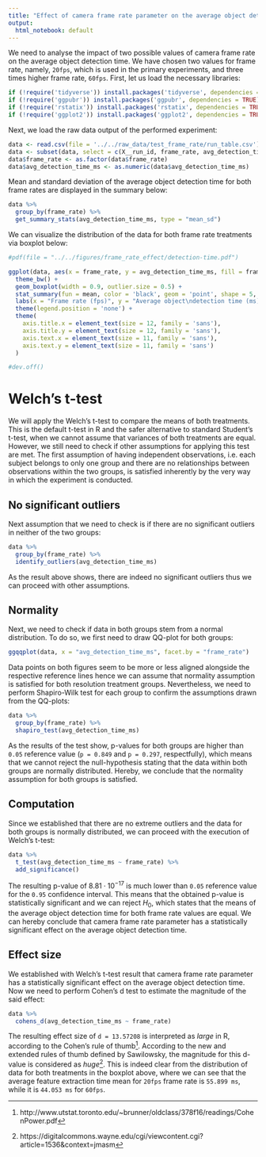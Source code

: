 ```yaml
---
title: "Effect of camera frame rate parameter on the average object detection time"
output:
  html_notebook: default
---
```


We need to analyse the impact of two possible values of camera frame rate on the average object detection time. We have chosen two values for frame rate, namely, `20fps`, which is used in the primary experiments, and three times higher frame rate, `60fps`. First, let us load the necessary libraries:
```r
if (!require('tidyverse')) install.packages('tidyverse', dependencies = TRUE); library('tidyverse')
if (!require('ggpubr')) install.packages('ggpubr', dependencies = TRUE); library('ggpubr')
if (!require('rstatix')) install.packages('rstatix', dependencies = TRUE); library('rstatix')
if (!require('ggplot2')) install.packages('ggplot2', dependencies = TRUE); library('ggplot2')
```

Next, we load the raw data output of the performed experiment:
```r
data <- read.csv(file = '../../raw_data/test_frame_rate/run_table.csv')
data <- subset(data, select = c(X__run_id, frame_rate, avg_detection_time_ms))
data$frame_rate <- as.factor(data$frame_rate)
data$avg_detection_time_ms <- as.numeric(data$avg_detection_time_ms)
```

Mean and standard deviation of the average object detection time for both frame rates are displayed in the summary below:
```r
data %>%
  group_by(frame_rate) %>%
  get_summary_stats(avg_detection_time_ms, type = "mean_sd")
```

We can visualize the distribution of the data for both frame rate treatments via boxplot below:
```r
#pdf(file = "../../figures/frame_rate_effect/detection-time.pdf")

ggplot(data, aes(x = frame_rate, y = avg_detection_time_ms, fill = frame_rate)) +
  theme_bw() + 
  geom_boxplot(width = 0.9, outlier.size = 0.5) + 
  stat_summary(fun = mean, color = 'black', geom = 'point', shape = 5, size = 1.5) +
  labs(x = "Frame rate (fps)", y = "Average object\ndetection time (ms)") +
  theme(legend.position = 'none') +
  theme(
    axis.title.x = element_text(size = 12, family = 'sans'),
    axis.title.y = element_text(size = 12, family = 'sans'),
    axis.text.x = element_text(size = 11, family = 'sans'),
    axis.text.y = element_text(size = 11, family = 'sans')
  )

#dev.off()
```

# Welch's t-test

We will apply the Welch's t-test to compare the means of both treatments. This is the default t-test in R and the safer alternative to standard Student's t-test, when we cannot assume that variances of both treatments are equal. However, we still need to check if other assumptions for applying this test are met. The first assumption of having independent observations, i.e. each subject belongs to only one group and there are no relationships between observations within the two groups, is satisfied inherently by the very way in which the experiment is conducted.

## No significant outliers

Next assumption that we need to check is if there are no significant outliers in neither of the two groups:
```r
data %>% 
  group_by(frame_rate) %>%
  identify_outliers(avg_detection_time_ms)
```

As the result above shows, there are indeed no significant outliers thus we can proceed with other assumptions.

## Normality

Next, we need to check if data in both groups stem from a normal distribution. To do so, we first need to draw QQ-plot for both groups:
```r
ggqqplot(data, x = "avg_detection_time_ms", facet.by = "frame_rate")
```
Data points on both figures seem to be more or less aligned alongside the respective reference lines hence we can assume that normality assumption is satisfied for both resolution treatment groups. Nevertheless, we need to perform Shapiro-Wilk test for each group to confirm the assumptions drawn from the QQ-plots:
```r
data %>%
  group_by(frame_rate) %>%
  shapiro_test(avg_detection_time_ms)
```
As the results of the test show, p-values for both groups are higher than `0.05` reference value (`p = 0.849` and `p = 0.297`, respectfully), which means that we cannot reject the null-hypothesis stating that the data within both groups are normally distributed. Hereby, we conclude that the normality assumption for both groups is satisfied.

## Computation

Since we established that there are no extreme outliers and the data for both groups is normally distributed, we can proceed with the execution of Welch's t-test:
```r
data %>%
  t_test(avg_detection_time_ms ~ frame_rate) %>%
  add_significance()
```
The resulting p-value of $8.81 \cdot 10^{-17}$ is much lower than `0.05` reference value for the `0.95` confidence interval. This means that the obtained p-value is statistically significant and we can reject $H_0$, which states that the means of the average object detection time for both frame rate values are equal. We can hereby conclude that camera frame rate parameter has a statistically significant effect on the average object detection time.

## Effect size

We established with Welch's t-test result that camera frame rate parameter has a statistically significant effect on the average object detection time. Now we need to perform Cohen's d test to estimate the magnitude of the said effect:

```r
data %>%
  cohens_d(avg_detection_time_ms ~ frame_rate)
```
The resulting effect size of `d = 13.57208` is interpreted as _large_ in R, according to the Cohen's rule of thumb^[http://www.utstat.toronto.edu/~brunner/oldclass/378f16/readings/CohenPower.pdf]. According to the new and extended rules of thumb defined by Sawilowsky, the magnitude for this d-value is considered as _huge_^[https://digitalcommons.wayne.edu/cgi/viewcontent.cgi?article=1536&context=jmasm]. This is indeed clear from the distribution of data for both treatments in the boxplot above, where we can see that the average feature extraction time mean for `20fps` frame rate is `55.899 ms`, while it is `44.053 ms` for `60fps`. 




